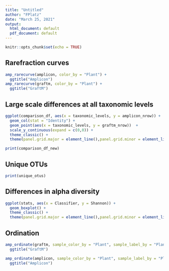 ```yaml
---
title: "Untitled"
author: "FPlatz"
date: "March 25, 2021"
output:
  html_document: default
  pdf_document: default
---
```


```r
knitr::opts_chunk$set(echo = TRUE)
```

## Rarefraction curves
```r
amp_rarecurve(amplicon, color_by = "Plant") + 
  ggtitle("Amplicon")
amp_rarecurve(graftm, color_by = "Plant") + 
  ggtitle("GraftM")
```


## Large scale differences at all taxonomic levels 
```r
ggplot(comparison_df, aes(x = taxonomic_levels, y = amplicon_nrow)) + 
  geom_col(stat = "Identity") +
  geom_point(aes(x = taxonomic_levels, y = graftm_nrow))  + 
  scale_y_continuous(expand = c(0,0)) +
  theme_classic() + 
  theme(panel.grid.major = element_line(),panel.grid.minor = element_line())

print(comparison_df_new)
```


## Unique OTUs 
```r
print(unique_otus)
```

## Differences in alpha diversity 
```r
ggplot(stats, aes(x = Classifier, y = Shannon)) + 
  geom_boxplot() + 
  theme_classic() + 
  theme(panel.grid.major = element_line(),panel.grid.minor = element_line())
```

## Ordination 
```r
amp_ordinate(graftm, sample_color_by = "Plant", sample_label_by = "Plant") + 
  ggtitle("GraftM")

amp_ordinate(amplicon, sample_color_by = "Plant", sample_label_by = "Plant") + 
  ggtitle("Amplicon")
```

